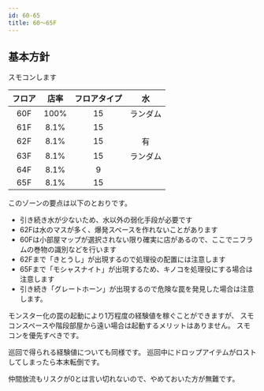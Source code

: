 ```yaml
---
id: 60-65
title: 60～65F
---
```



## 基本方針
<BasicPolicy>
  スモコンします
</BasicPolicy>

|フロア|店率|フロアタイプ|水|
|:---:|:---:|:---:|:---:|
|60F | 100% | 15 | ランダム|
|61F | 8.1% | 15 ||
|62F | 8.1% | 15 | 有|
|63F | 8.1% | 15 | ランダム|
|64F | 8.1% |  9 ||
|65F | 8.1% | 15 ||

このゾーンの要点は以下のとおりです。
- 引き続き水が少ないため、水以外の弱化手段が必要です
- 62Fは水のマスが多く、爆発スペースを作れないことがあります
- 60Fは小部屋マップが選択されない限り確実に店があるので、ここでニフラムの巻物の識別などを行います
- 62Fまで「きとうし」が出現するので処理役の配置には注意します
- 65Fまで「モシャスナイト」が出現するため、キノコを処理役にする場合は注意します
- 引き続き「グレートホーン」が出現するので危険な罠を発見した場合は注意します。

モンスター化の罠の起動により1万程度の経験値を稼ぐことができますが、
スモコンスペースや階段部屋から遠い場合は起動するメリットはありません。
スモコンを優先すべきです。

巡回で得られる経験値についても同様です。
巡回中にドロップアイテムがロストしてしまったら本末転倒です。

仲間放流もリスクが0とは言い切れないので、やめておいた方が無難です。